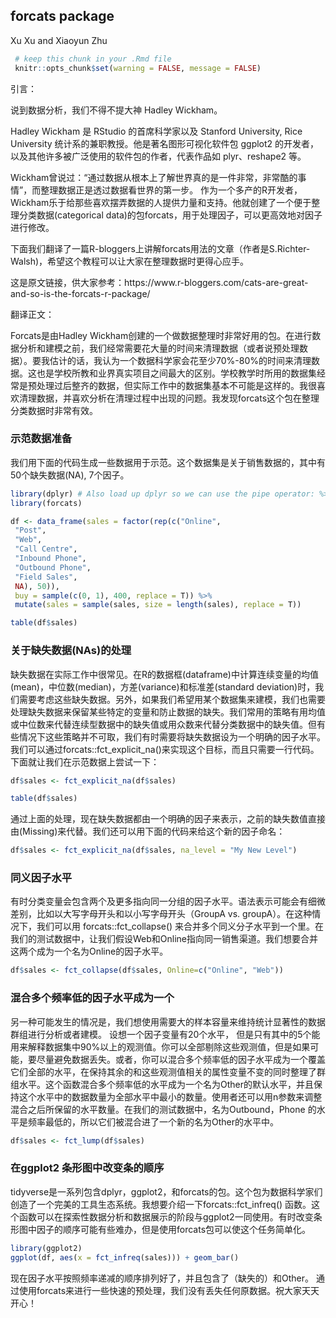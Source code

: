 ## forcats package

Xu Xu and Xiaoyun Zhu


```r
 # keep this chunk in your .Rmd file
 knitr::opts_chunk$set(warning = FALSE, message = FALSE)
```


引言：

说到数据分析，我们不得不提大神 Hadley Wickham。

Hadley Wickham 是 RStudio 的首席科学家以及 Stanford University, Rice University 统计系的兼职教授。他是著名图形可视化软件包 ggplot2 的开发者，以及其他许多被广泛使用的软件包的作者，代表作品如 plyr、reshape2 等。

Wickham曾说过：“通过数据从根本上了解世界真的是一件非常，非常酷的事情”，而整理数据正是透过数据看世界的第一步。 作为一个多产的R开发者，Wickham乐于给那些喜欢摆弄数据的人提供力量和支持。他就创建了一个便于整理分类数据(categorical data)的包forcats，用于处理因子，可以更高效地对因子进行修改。

下面我们翻译了一篇R-bloggers上讲解forcats用法的文章（作者是S.Richter-Walsh)，希望这个教程可以让大家在整理数据时更得心应手。

这是原文链接，供大家参考：https://www.r-bloggers.com/cats-are-great-and-so-is-the-forcats-r-package/


翻译正文：

Forcats是由Hadley Wickham创建的一个做数据整理时非常好用的包。在进行数据分析和建模之前，我们经常需要花大量的时间来清理数据（或者说预处理数据）。要我估计的话，我认为一个数据科学家会花至少70%-80%的时间来清理数据。这也是学校所教和业界真实项目之间最大的区别。学校教学时所用的数据集经常是预处理过后整齐的数据，但实际工作中的数据集基本不可能是这样的。我很喜欢清理数据，并喜欢分析在清理过程中出现的问题。我发现forcats这个包在整理分类数据时非常有效。

### 示范数据准备

我们用下面的代码生成一些数据用于示范。这个数据集是关于销售数据的，其中有50个缺失数据(NA), 7个因子。

```r
library(dplyr) # Also load up dplyr so we can use the pipe operator: %>%
library(forcats)

df <- data_frame(sales = factor(rep(c("Online",
 "Post",
 "Web",
 "Call Centre",
 "Inbound Phone",
 "Outbound Phone",
 "Field Sales",
 NA), 50)),
 buy = sample(c(0, 1), 400, replace = T)) %>%
 mutate(sales = sample(sales, size = length(sales), replace = T))

table(df$sales)
```

### 关于缺失数据(NAs)的处理

缺失数据在实际工作中很常见。在R的数据框(dataframe)中计算连续变量的均值(mean)，中位数(median)，方差(variance)和标准差(standard deviation)时，我们需要考虑这些缺失数据。另外，如果我们希望用某个数据集来建模，我们也需要处理缺失数据来保留某些特定的变量和防止数据的缺失。我们常用的策略有用均值或中位数来代替连续型数据中的缺失值或用众数来代替分类数据中的缺失值。但有些情况下这些策略并不可取，我们有时需要将缺失数据设为一个明确的因子水平。我们可以通过forcats::fct_explicit_na()来实现这个目标，而且只需要一行代码。下面就让我们在示范数据上尝试一下：


```r
df$sales <- fct_explicit_na(df$sales)

table(df$sales)
```

通过上面的处理，现在缺失数据都由一个明确的因子来表示，之前的缺失数值直接由(Missing)来代替。我们还可以用下面的代码来给这个新的因子命名：
```r
df$sales <- fct_explicit_na(df$sales, na_level = "My New Level")
```

### 同义因子水平

有时分类变量会包含两个及更多指向同一分组的因子水平。语法表示可能会有细微差别，比如以大写字母开头和以小写字母开头（GroupA vs. groupA）。在这种情况下，我们可以用 forcats::fct_collapse() 来合并多个同义分子水平到一个里。在我们的测试数据中，让我们假设Web和Online指向同一销售渠道。我们想要合并这两个成为一个名为Online的因子水平。

```r
df$sales <- fct_collapse(df$sales, Online=c("Online", "Web"))
```

### 混合多个频率低的因子水平成为一个

另一种可能发生的情况是，我们想使用需要大的样本容量来维持统计显著性的数据群组进行分析或者建模。 设想一个因子变量有20个水平， 但是只有其中的5个能用来解释数据集中90%以上的观测值。你可以全部剔除这些观测值，但是如果可能，要尽量避免数据丢失。或者，你可以混合多个频率低的因子水平成为一个覆盖它们全部的水平，在保持其余的和这些观测值相关的属性变量不变的同时整理了群组水平。这个函数混合多个频率低的水平成为一个名为Other的默认水平，并且保持这个水平中的数据数量为全部水平中最小的数量。使用者还可以用n参数来调整混合之后所保留的水平数量。在我们的测试数据中，名为Outbound，Phone 的水平是频率最低的，所以它们被混合进了一个新的名为Other的水平中。

```r
df$sales <- fct_lump(df$sales)
```

### 在ggplot2 条形图中改变条的顺序

tidyverse是一系列包含dplyr，ggplot2，和forcats的包。这个包为数据科学家们创造了一个完美的工具生态系统。我想要介绍一下forcats::fct_infreq() 函数。这个函数可以在探索性数据分析和数据展示的阶段与ggplot2一同使用。有时改变条形图中因子的顺序可能有些难办，但是使用forcats包可以使这个任务简单化。

```r
library(ggplot2)
ggplot(df, aes(x = fct_infreq(sales))) + geom_bar()
```

现在因子水平按照频率递减的顺序排列好了，并且包含了（缺失的）和Other。 通过使用forcats来进行一些快速的预处理，我们没有丢失任何原数据。祝大家天天开心！

